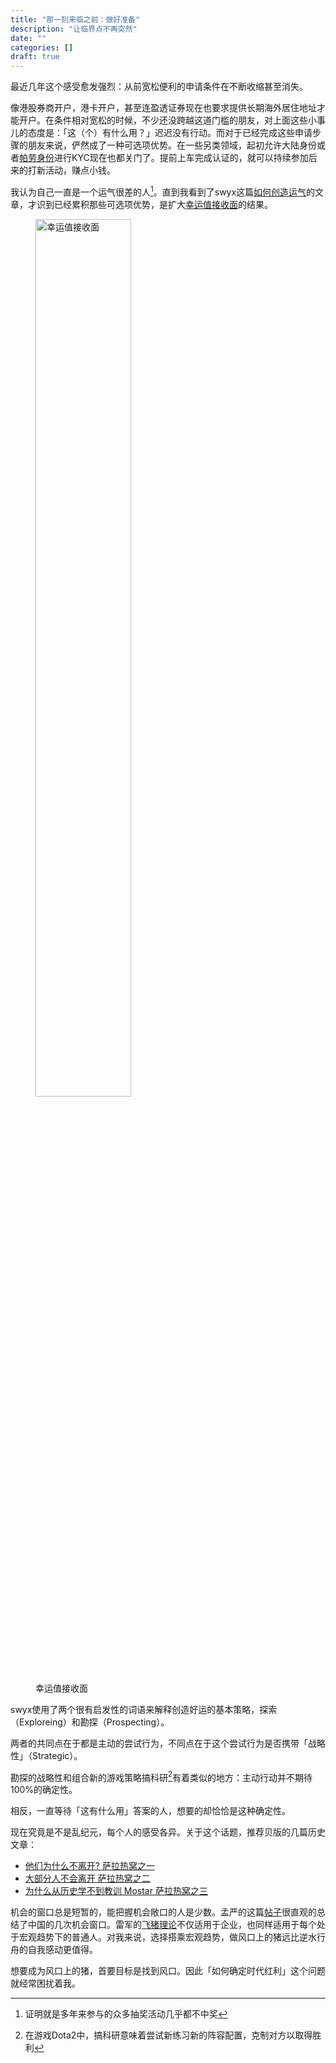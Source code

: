 ```yaml
---
title: "那一刻来临之前：做好准备"
description: "让临界点不再突然"
date: ""
categories: []
draft: true
---
```


最近几年这个感受愈发强烈：从前宽松便利的申请条件在不断收缩甚至消失。

像港股券商开户，港卡开户，甚至连盈透证券现在也要求提供长期海外居住地址才能开户。在条件相对宽松的时候，不少还没跨越这道门槛的朋友，对上面这些小事儿的态度是：「这（个）有什么用？」迟迟没有行动。而对于已经完成这些申请步骤的朋友来说，俨然成了一种可选项优势。在一些另类领域，起初允许大陆身份或者[帕劳身份](/posts/second-year-of-palau-id.qmd)进行KYC现在也都关门了。提前上车完成认证的，就可以持续参加后来的打新活动，赚点小钱。

我认为自己一直是一个运气很差的人^[证明就是多年来参与的众多抽奖活动几乎都不中奖]。直到我看到了swyx这篇[如何创造运气](https://www.swyx.io/create-luck)的文章，才识到已经累积那些可选项优势，是扩大[幸运值接收面](https://www.swyx.io/create-luck#luck-surface-area)的结果。

![幸运值接收面](https://dev-to-uploads.s3.amazonaws.com/i/ogbkk8weenqb9nltrl34.png){width="60%"}

swyx使用了两个很有启发性的词语来解释创造好运的基本策略，探索（Exploreing）和勘探（Prospecting）。

两者的共同点在于都是主动的尝试行为，不同点在于这个尝试行为是否携带「战略性」（Strategic）。

勘探的战略性和组合新的游戏策略搞科研^[在游戏Dota2中，搞科研意味着尝试新练习新的阵容配置，克制对方以取得胜利]有着类似的地方：主动行动并不期待100%的确定性。

相反，一直等待「这有什么用」答案的人，想要的却恰恰是这种确定性。








现在究竟是不是乱纪元，每个人的感受各异。关于这个话题，推荐贝版的几篇历史文章：

- [他们为什么不离开? 萨拉热窝之一](https://mp.weixin.qq.com/s/-7tqYsB37KzoG_vM4ncqPQ)
- [大部分人不会离开 萨拉热窝之二](https://mp.weixin.qq.com/s/T6LMif-CHUNcC2gDKiRpMA)
- [为什么从历史学不到教训 Mostar 萨拉热窝之三](https://mp.weixin.qq.com/s/CuzknW_fy5QQFZFKZm-iIQ)

机会的窗口总是短暂的，能把握机会敞口的人是少数。孟严的这篇[帖子](https://x.com/myanTokenGeek/status/1915763221589537206)很直观的总结了中国的几次机会窗口。雷军的[飞猪理论](https://baike.baidu.com/item/%E9%A3%9E%E7%8C%AA%E7%90%86%E8%AE%BA/50878266)不仅适用于企业，也同样适用于每个处于宏观趋势下的普通人。对我来说，选择搭乘宏观趋势，做风口上的猪远比逆水行舟的自我感动更值得。

想要成为风口上的猪，首要目标是找到风口。因此「如何确定时代红利」这个问题就经常困扰着我。
